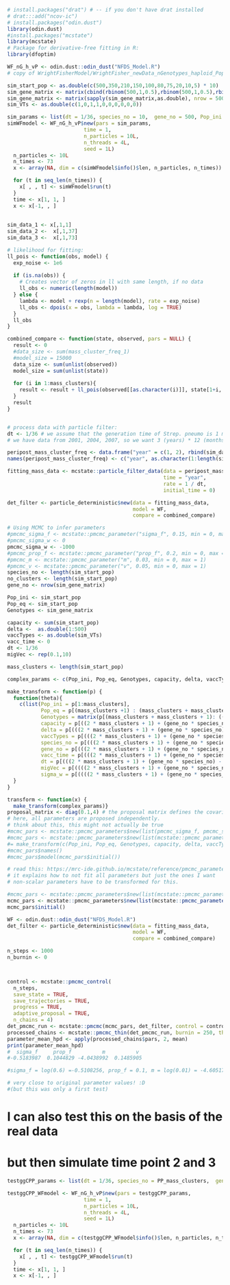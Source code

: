 
```r
# install.packages("drat") # -- if you don't have drat installed
# drat:::add("ncov-ic")
# install.packages("odin.dust")
library(odin.dust)
#install.packages("mcstate")
library(mcstate)
# Package for derivative-free fitting in R:
library(dfoptim)
```

```r
WF_nG_h_vP <- odin.dust::odin_dust("NFDS_Model.R")
# copy of WrightFisherModel/WrightFisher_newData_nGenotypes_haploid_PopsizeVariablePois.R
```

```r
sim_start_pop <- as.double(c(500,350,210,150,100,80,75,20,10,5) * 10)
sim_gene_matrix <- matrix(cbind(rbinom(500,1,0.5),rbinom(500,1,0.5),rbinom(500,1,0.5),rbinom(500,1,0.5),rbinom(500,1,0.5),rbinom(500,1,0.5),rbinom(500,1,0.5),rbinom(500,1,0.5),rbinom(500,1,0.5),(rbinom(500,1,0.5))),nrow = 500,ncol = 10)
sim_gene_matrix <- matrix(sapply(sim_gene_matrix,as.double), nrow = 500, ncol = 10)
sim_VTs <- as.double(c(1,0,1,1,0,0,0,0,0,0))

sim_params <- list(dt = 1/36, species_no = 10,  gene_no = 500, Pop_ini = as.double(sim_start_pop), Pop_eq = as.double(sim_start_pop), capacity = sum(sim_start_pop), Genotypes = sim_gene_matrix, sigma_f = log(0.6), sigma_w = -1000, prop_f = 0.1, delta = as.double(1:500), m = log(0.01), migVec = rep(0.1,10), vaccTypes =  as.double(sim_VTs), v = 0.15, vacc_time = 0)
simWFmodel <- WF_nG_h_vP$new(pars = sim_params,
                         time = 1,
                         n_particles = 10L,
                         n_threads = 4L,
                         seed = 1L)
  n_particles <- 10L
  n_times <- 73
  x <- array(NA, dim = c(simWFmodel$info()$len, n_particles, n_times))

  for (t in seq_len(n_times)) {
    x[ , , t] <- simWFmodel$run(t)
  }
  time <- x[1, 1, ]
  x <- x[-1, , ]
  
  
sim_data_1 <- x[,1,1]
sim_data_2 <-  x[,1,37]
sim_data_3 <-  x[,1,73]
```

```r
# likelihood for fitting:
ll_pois <- function(obs, model) {
  exp_noise <- 1e6
  
  if (is.na(obs)) {
    # Creates vector of zeros in ll with same length, if no data
    ll_obs <- numeric(length(model))
  } else {
    lambda <- model + rexp(n = length(model), rate = exp_noise)
    ll_obs <- dpois(x = obs, lambda = lambda, log = TRUE)
  }
  ll_obs
}

combined_compare <- function(state, observed, pars = NULL) {
  result <- 0
  #data_size <- sum(mass_cluster_freq_1)
  #model_size = 15000
  data_size <- sum(unlist(observed))
  model_size = sum(unlist(state))
  
  for (i in 1:mass_clusters){
    result <- result + ll_pois(observed[[as.character(i)]], state[1+i, , drop = TRUE]/model_size * data_size)
  }
  result
}


# process data with particle filter:
dt <- 1/36 # we assume that the generation time of Strep. pneumo is 1 month
# we have data from 2001, 2004, 2007, so we want 3 (years) * 12 (months) = 36 updates in-between

peripost_mass_cluster_freq <- data.frame("year" = c(1, 2), rbind(sim_data_2, sim_data_3))
names(peripost_mass_cluster_freq) <- c("year", as.character(1:length(sim_start_pop)))

fitting_mass_data <- mcstate::particle_filter_data(data = peripost_mass_cluster_freq,
                                                   time = "year",
                                                   rate = 1 / dt,
                                                   initial_time = 0)

det_filter <- particle_deterministic$new(data = fitting_mass_data,
                                         model = WF,
                                         compare = combined_compare)

# Using MCMC to infer parameters
#pmcmc_sigma_f <- mcstate::pmcmc_parameter("sigma_f", 0.15, min = 0, max = 1)
#pmcmc_sigma_w <- 0
pmcmc_sigma_w <- -1000
#pmcmc_prop_f <- mcstate::pmcmc_parameter("prop_f", 0.2, min = 0, max = 1)
#pmcmc_m <- mcstate::pmcmc_parameter("m", 0.03, min = 0, max = 1)
#pmcmc_v <- mcstate::pmcmc_parameter("v", 0.05, min = 0, max = 1)
species_no <- length(sim_start_pop)
no_clusters <- length(sim_start_pop)
gene_no <- nrow(sim_gene_matrix)

Pop_ini <- sim_start_pop
Pop_eq <- sim_start_pop
Genotypes <- sim_gene_matrix

capacity <- sum(sim_start_pop)
delta <-  as.double(1:500)
vaccTypes <- as.double(sim_VTs)
vacc_time <- 0
dt <- 1/36
migVec <- rep(0.1,10)

mass_clusters <- length(sim_start_pop)

complex_params <- c(Pop_ini, Pop_eq, Genotypes, capacity, delta, vaccTypes, species_no, gene_no, vacc_time, dt, migVec, pmcmc_sigma_w)

make_transform <- function(p) {
  function(theta){
    c(list(Pop_ini = p[1:mass_clusters],
           Pop_eq = p[(mass_clusters +1) : (mass_clusters + mass_clusters)],
           Genotypes = matrix(p[(mass_clusters + mass_clusters + 1): ((mass_clusters + mass_clusters + 1) + (gene_no * species_no) - 1)], nrow = gene_no, ncol = species_no),
           capacity = p[((2 * mass_clusters + 1) + (gene_no * species_no) - 1) + 1],
           delta = p[(((2 * mass_clusters + 1) + (gene_no * species_no) - 1) + 2) : (((2 * mass_clusters + 1) + (gene_no * species_no) - 1) + 2 + gene_no -1)],
           vaccTypes = p[(((2 * mass_clusters + 1) + (gene_no * species_no) - 1) + 2 + gene_no) : ((((2 * mass_clusters + 1) + (gene_no * species_no) - 1) + 2 + gene_no) + no_clusters -1)],
           species_no = p[(((2 * mass_clusters + 1) + (gene_no * species_no) - 1) + 2 + gene_no) + no_clusters],
           gene_no = p[(((2 * mass_clusters + 1) + (gene_no * species_no) - 1) + 2 + gene_no) + no_clusters + 1],
           vacc_time = p[(((2 * mass_clusters + 1) + (gene_no * species_no) - 1) + 2 + gene_no) + no_clusters + 2],
           dt = p[(((2 * mass_clusters + 1) + (gene_no * species_no) - 1) + 2 + gene_no) + no_clusters + 3],
           migVec = p[((((2 * mass_clusters + 1) + (gene_no * species_no) - 1) + 2 + gene_no) + no_clusters + 4):((((2 * mass_clusters + 1) + (gene_no * species_no) - 1) + 2 + gene_no) + no_clusters + 4 + species_no - 1)],
           sigma_w = p[((((2 * mass_clusters + 1) + (gene_no * species_no) - 1) + 2 + gene_no) + no_clusters + 4 + species_no - 1 + 1)]), as.list(theta))
  }
}

transform <- function(x) {
  make_transform(complex_params)}
proposal_matrix <- diag(0.1,4) # the proposal matrix defines the covariance-variance matrix for a mult normal dist
# here, all parameters are proposed independently. 
# think about this, this might not actually be true
#mcmc_pars <- mcstate::pmcmc_parameters$new(list(pmcmc_sigma_f, pmcmc_sigma_w, pmcmc_prop_f, pmcmc_m, pmcmc_v), proposal_matrix, transform)
#mcmc_pars <- mcstate::pmcmc_parameters$new(list(mcstate::pmcmc_parameter("sigma_f", 0.15, min = 0, max = 1), mcstate::pmcmc_parameter("prop_f", 0.25, min = 0, max = 1), mcstate::pmcmc_parameter("m", 0.03, min = 0, max = 1), mcstate::pmcmc_parameter("v", 0.05, min = 0, max = 1)), proposal_matrix, make_transform(complex_params))
#= make_transform(c(Pop_ini, Pop_eq, Genotypes, capacity, delta, vaccTypes, species_no, gene_no, vacc_time)))
#mcmc_pars$names()
#mcmc_pars$model(mcmc_pars$initial())

# read this: https://mrc-ide.github.io/mcstate/reference/pmcmc_parameters.html
# it explains how to not fit all parameters but just the ones I want
# non-scalar parameters have to be transformed for this.

#mcmc_pars <- mcstate::pmcmc_parameters$new(list(mcstate::pmcmc_parameter("sigma_f", 0.1432, min = 0, max = 1), mcstate::pmcmc_parameter("prop_f", 0.25, min = 0, max = 1), mcstate::pmcmc_parameter("m", 0.03, min = 0, max = 01), mcstate::pmcmc_parameter("v", 0.05, min = 0, max = 1)), proposal_matrix, make_transform(complex_params))
mcmc_pars <- mcstate::pmcmc_parameters$new(list(mcstate::pmcmc_parameter("sigma_f", -0.597837, min = -1000, max = 0), mcstate::pmcmc_parameter("prop_f", 0.125, min = 0, max = 1), mcstate::pmcmc_parameter("m", -4, min = -1000, max = 0), mcstate::pmcmc_parameter("v", 0.05, min = 0, max = 1)), proposal_matrix, make_transform(complex_params))
mcmc_pars$initial()

WF <- odin.dust::odin_dust("NFDS_Model.R")
det_filter <- particle_deterministic$new(data = fitting_mass_data,
                                         model = WF,
                                         compare = combined_compare)

n_steps <- 1000
n_burnin <- 0



control <- mcstate::pmcmc_control(
  n_steps,
  save_state = TRUE, 
  save_trajectories = TRUE,
  progress = TRUE,
  adaptive_proposal = TRUE,
  n_chains = 4)
det_pmcmc_run <- mcstate::pmcmc(mcmc_pars, det_filter, control = control)
processed_chains <- mcstate::pmcmc_thin(det_pmcmc_run, burnin = 250, thin = 1)
parameter_mean_hpd <- apply(processed_chains$pars, 2, mean)
print(parameter_mean_hpd)
#  sigma_f     prop_f          m          v 
#-0.5183987  0.1044829 -4.0438992  0.1485905 

#sigma_f = log(0.6) =-0.5108256, prop_f = 0.1, m = log(0.01) = -4.60517, v = 0.15,

# very close to original parameter values! :D
#(but this was only a first test)
```


# I can also test this on the basis of the real data
# but then simulate time point 2 and 3

```r
testggCPP_params <- list(dt = 1/36, species_no = PP_mass_clusters,  gene_no = nrow(ggCPP_intermed_gene_presence_absence_consensus)-1, Pop_ini = as.double(PP_model_start_pop), Pop_eq = as.double(PP_model_start_pop), capacity = sum(PP_model_start_pop), Genotypes = ggCPP_intermed_gene_presence_absence_consensus_matrix, sigma_f = log(0.6), sigma_w = -1000, prop_f = 0.2, delta = ggC_delta_ranking, m = log(0.01), migVec = PP_avg_cluster_freq, vaccTypes = PP_mass_VT, v =0.15, vacc_time = 0)

testggCPP_WFmodel <- WF_nG_h_vP$new(pars = testggCPP_params,
                         time = 1,
                         n_particles = 10L,
                         n_threads = 4L,
                         seed = 1L)
  n_particles <- 10L
  n_times <- 73
  x <- array(NA, dim = c(testggCPP_WFmodel$info()$len, n_particles, n_times))

  for (t in seq_len(n_times)) {
    x[ , , t] <- testggCPP_WFmodel$run(t)
  }
  time <- x[1, 1, ]
  x <- x[-1, , ]
```


